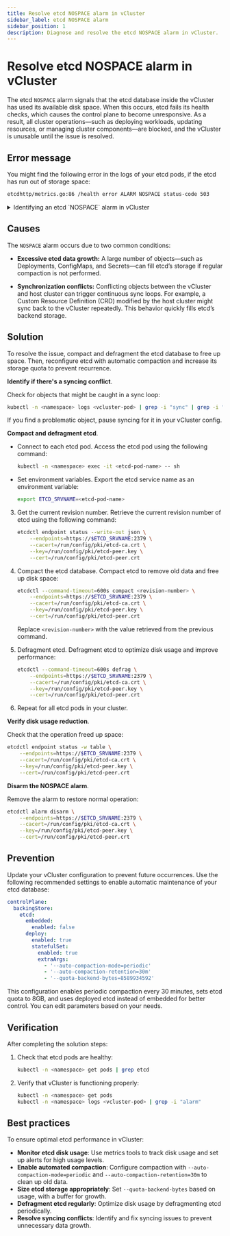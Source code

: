 ```yaml
---
title: Resolve etcd NOSPACE alarm in vCluster  
sidebar_label: etcd NOSPACE alarm  
sidebar_position: 1  
description: Diagnose and resolve the etcd NOSPACE alarm in vCluster.  
---
```



# Resolve etcd NOSPACE alarm in vCluster  

The etcd `NOSPACE` alarm signals that the etcd database inside the vCluster has used its available disk space. When this occurs, etcd fails its health checks, which causes the control plane to become unresponsive. As a result, all cluster operations—such as deploying workloads, updating resources, or managing cluster components—are blocked, and the vCluster is unusable until the issue is resolved.

## Error message

You might find the following error in the logs of your etcd pods, if the etcd has run out of storage space: 

```bash title="etcd NOSPACE alarm"
etcdhttp/metrics.go:86 /health error ALARM NOSPACE status-code 503
```

<details id="etcd-nospace-alarm">
<summary>Identifying an etcd `NOSPACE` alarm in vCluster</summary>

When interacting with the affected vCluster using `kubectl`, API requests fail with timeout errors:

```bash
Error from server: etcdserver: request timed out
```

Additionally, the etcd health metrics endpoint returns a `503` status code and the following error:

```text
etcdhttp/metrics.go:86 /health error ALARM NOSPACE status-code 503
```

To verify the `NOSPACE` alarm, run the following command against the etcd instance:

```bash
etcdctl alarm list --endpoints=https://$ETCD_SRVNAME:2379 [...]
```

The output displays the triggered alarm:

```text
memberID:XXXXX alarm:NOSPACE
```
</details>

## Causes

The `NOSPACE` alarm occurs due to two common conditions:

- **Excessive etcd data growth:** A large number of objects—such as Deployments, ConfigMaps, and Secrets—can fill etcd’s storage if regular compaction is not performed.

- **Synchronization conflicts:** Conflicting objects between the vCluster and host cluster can trigger continuous sync loops. For example, a Custom Resource Definition (CRD) modified by the host cluster might sync back to the vCluster repeatedly. This behavior quickly fills etcd’s backend storage.

## Solution

To resolve the issue, compact and defragment the etcd database to free up space. Then, reconfigure etcd with automatic compaction and increase its storage quota to prevent recurrence.

<Flow id="resolve-etcd-nospace-alarm">

<Step>

**Identify if there's a syncing conflict**. 

Check for objects that might be caught in a sync loop:

  ```bash
  kubectl -n <namespace> logs <vcluster-pod> | grep -i "sync" | grep -i "error"
  ```  
If you find a problematic object, pause syncing for it in your vCluster config.
</Step>

<Step>

**Compact and defragment etcd**.

- Connect to each etcd pod. Access the etcd pod using the following command:  

   ```bash
   kubectl -n <namespace> exec -it <etcd-pod-name> -- sh
   ```

- Set environment variables. Export the etcd service name as an environment variable:

   ```bash
   export ETCD_SRVNAME=<etcd-pod-name>
   ```

3. Get the current revision number. Retrieve the current revision number of etcd using the following command:

   ```bash
   etcdctl endpoint status --write-out json \
       --endpoints=https://$ETCD_SRVNAME:2379 \
       --cacert=/run/config/pki/etcd-ca.crt \
       --key=/run/config/pki/etcd-peer.key \
       --cert=/run/config/pki/etcd-peer.crt
   ```

4. Compact the etcd database. Compact etcd to remove old data and free up disk space:

   ```bash
   etcdctl --command-timeout=600s compact <revision-number> \
       --endpoints=https://$ETCD_SRVNAME:2379 \
       --cacert=/run/config/pki/etcd-ca.crt \
       --key=/run/config/pki/etcd-peer.key \
       --cert=/run/config/pki/etcd-peer.crt
   ```
    Replace `<revision-number>` with the value retrieved from the previous command.

5. Defragment etcd. Defragment etcd to optimize disk usage and improve performance:

   ```bash
   etcdctl --command-timeout=600s defrag \
       --endpoints=https://$ETCD_SRVNAME:2379 \
       --cacert=/run/config/pki/etcd-ca.crt \
       --key=/run/config/pki/etcd-peer.key \
       --cert=/run/config/pki/etcd-peer.crt
   ```

6. Repeat for all etcd pods in your cluster.

</Step>

<Step>

**Verify disk usage reduction**.


Check that the operation freed up space:

```bash
etcdctl endpoint status -w table \
    --endpoints=https://$ETCD_SRVNAME:2379 \
    --cacert=/run/config/pki/etcd-ca.crt \
    --key=/run/config/pki/etcd-peer.key \
    --cert=/run/config/pki/etcd-peer.crt
```
</Step>

<Step>

**Disarm the NOSPACE alarm**.

Remove the alarm to restore normal operation:

```bash
etcdctl alarm disarm \
    --endpoints=https://$ETCD_SRVNAME:2379 \
    --cacert=/run/config/pki/etcd-ca.crt \
    --key=/run/config/pki/etcd-peer.key \
    --cert=/run/config/pki/etcd-peer.crt
```

</Step>
</Flow>

## Prevention

Update your vCluster configuration to prevent future occurrences. Use the following recommended settings to enable automatic maintenance of your etcd database:

```yaml title="vcluster.yaml"
controlPlane:
  backingStore:
    etcd:
      embedded:
        enabled: false
      deploy:
        enabled: true
        statefulSet:
          enabled: true
          extraArgs:
            - '--auto-compaction-mode=periodic'
            - '--auto-compaction-retention=30m'
            - '--quota-backend-bytes=8589934592'
```

This configuration enables periodic compaction every 30 minutes, sets etcd quota to 8GB, and uses deployed etcd instead of embedded for better control. You can edit parameters based on your needs.

## Verification

After completing the solution steps:

1. Check that etcd pods are healthy:

   ```bash
   kubectl -n <namespace> get pods | grep etcd
   ```

2. Verify that vCluster is functioning properly:

   ```bash
   kubectl -n <namespace> get pods
   kubectl -n <namespace> logs <vcluster-pod> | grep -i "alarm"
   ```

## Best practices

To ensure optimal etcd performance in vCluster:  

- **Monitor etcd disk usage**: Use metrics tools to track disk usage and set up alerts for high usage levels.  
- **Enable automated compaction**: Configure compaction with `--auto-compaction-mode=periodic` and `--auto-compaction-retention=30m` to clean up old data.  
- **Size etcd storage appropriately**: Set `--quota-backend-bytes` based on usage, with a buffer for growth.
- **Defragment etcd regularly**: Optimize disk usage by defragmenting etcd periodically.  
- **Resolve syncing conflicts**: Identify and fix syncing issues to prevent unnecessary data growth.  
